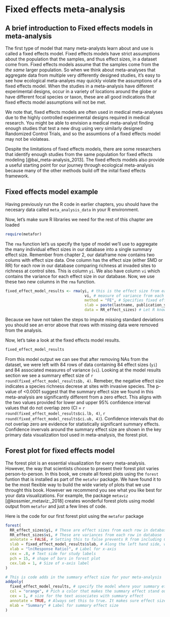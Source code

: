 # Fixed effects meta-analysis

## A brief introduction to Fixed effects models in meta-analysis  
The first type of model that many meta-analysts learn about and use is called a fixed effects model. Fixed effects models have strict assumptions about the population that the samples, and thus effect sizes, in a dataset come from.  Fixed effects models assume that the samples come from the *the same* larger population. So when we think about meta-analyses that aggregate data from multiple very differently designed studies, it's easy to see how ecological meta-analyes may quickly violate the assumptions of a fixed effects model. When the studies in a meta-analysis have different experimental designs, occur in a variety of locations around the globe or have different focal species or taxon, these are all good indications that fixed effects model assumptions will not be met.  

We note that, fixed effects models are often used in medical meta-analyses due to the highly controlled experimental designs required in medical research. You might be able to envision a medical meta-analyst finding enough studies that test a new drug using very similarly designed Randomized Control Trials, and so the assumtions of a fixed effects model may not be violateas. 

Despite the limitations of fixed effects models, there are some researchers that identify enough studies from the same population for fixed effects modeling [@bai_meta-analysis_2013]. The fixed effects models also provide a useful starting point for our journey through ecological meta-analysis because many of the other methods build off the inital fixed effects framework.  

## Fixed effects model example

Having previously run the R code in earlier chapters, you should have the necesary data called `meta_analysis_data` in your R environment.

Now, let's make sure R libraries we need for the rest of this chapter are loaded  

```r
require(metafor)
```

The `rma` function let's us specify the type of model we'll use to aggregate the many individual effect sizes in our database into a single summary effect size.  Remember from chapter 2, our dataframe now contains two colums with effect size data. One column has the effect size (either SMD or RR) for each row in our database comparing richness at invaded sites to richness at control sites. This is column `yi`. We also have column `vi` which contains the variance for each effect size in our database. Now, we use these two new columns in the `rma` function.  

```r
fixed_effect_model_results <- rma(yi, # this is the effect size from each row in database
                                   vi, # measure of variance from each row in database
                                   method = "FE", # Specifies fixed effects model
                                   slab = paste(lastname, publication_year, sep = ""), # This line of code prepares study labes for the forest plot we'll create at the end of the chapter
                                   data = RR_effect_sizes) # Let R know the dataframe we'll use for our model calulcations
```

Because we have not taken the steps to impute missing standard deviations you should see an error above that rows with missing data were removed from the analysis.

Now, let's take a look at the fixed effects model results.  

```r
fixed_effect_model_results
```

From this model output we can see that after removing NAs from the dataset, we were left with 84 rows of data containing 84 effect sizes (`yi`) and 84 associated measures of variance (`vi`). Looking at the model results section we see a summary effect size of `r round(fixed_effect_model_results$b, 4)`. Remeber, the negative effect size indicates a species richness decrese at sites with invasive species. The p-value of <0.0001 suggest that the summary effect size we found in this meta-analysis are significantly different from a zero effect.  This aligns with the two values provided for lower and upper 95% confidence interval values that do not overlap zero (CI = `r round(fixed_effect_model_results$ci.lb, 4)`, `r round(fixed_effect_model_results$ci.ub, 4)`). Confidence intervals that do not overlap zero are evidence for statistically significant summary effects. Confidence invervals around the summary effect size are shown in the key primary data visualization tool used in meta-analysis, the forest plot.

## Forest plot for fixed effects model
The forest plot is an essential visualization for every meta-analysis. However, the way that scientists choose to present their forest plot varies person-to-person. In this book, we create all forest plots using the `forest` funtion that is installed as part of the `metafor` package. We have found it to be the most flexible way to build the wide variety of plots that we use throught this book. However we recommend you see what you like best for your data visualizations. For example, the package `metaviz` [@kossmier_metaviz:_2018] creates wonderful forest plots using model output from `metafor` and just a few lines of code.

Here is the code for our first forest plot using the `metafor` package

```r
forest(
  RR_effect_sizes$yi, # These are effect sizes from each row in database
  RR_effect_sizes$vi, # These are variances from each row in database
  annotate = FALSE, # Setting this to false prevents R from including CIs for each of the 84 effect sizes in the forest plot. Setting it to TRUE is generally a good practice, but would make this plot cluttered.
  slab = fixed_effect_model_results$slab, # Along the left hand side, we want eac individual effect size labeled with author names and publication years. We speified this when we calculated the summary effect size above
  xlab = "ln(Response Ratio)", # Label for x-axis
  cex = .8, # Text side for study labels
  pch = 15, # shape of bars in forest plot
  cex.lab = 1, # Size of x-axis label
)

# This is code adds in the summary effect size for your meta-analysis
addpoly(
  fixed_effect_model_results, # specify the model where your summary effect comes from.
  col = "orange", # Pich a color that makes the summary effect stand out from the other effect sizes.
  cex = 1, # size for the text associates with summary effect
  annotate = TRUE, # Always set this to true. It makes sure effect size and CI for summary effect dize is printed on forest plot
  mlab = "Summary" # Label for summary effect size
)
```



